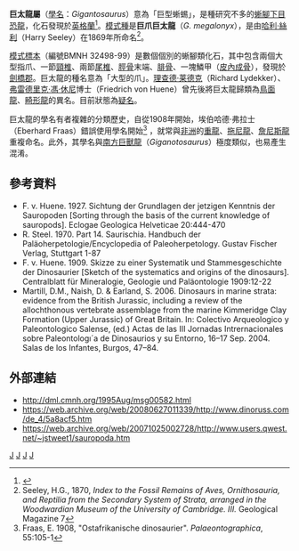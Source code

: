 {{Otheruses|subject=巨太龍（Gigantosaurus）|other=[[南方巨獸龍|南方巨獸龍]]（Giganotosaurus）|南方巨獸龍}}
{{Automatic Taxobox
| taxon = Gigantosaurus
| image = 500_gigantosaurus_dwdu1912cropped.jpg
| image_caption = 巨太龍的早期想像圖
| authority = [[哈利·絲利|Seeley]], 1869
| type_species = '''巨爪巨太龍<br>''Gigantosaurus megalonyx'''''
| type_species_authority = Seeley, 1869 
}}

'''巨太龍屬'''（[[學名|學名]]：''Gigantosaurus''）意為「巨型蜥蜴」，是種研究不多的[[蜥腳下目|蜥腳下目]][[恐龍|恐龍]]，化石發現於[[英格蘭|英格蘭]]<ref>{{Cite web |url=http://dml.cmnh.org/1995Aug/msg00582.html |title=存档副本 |access-date=2008-05-03 |archive-date=2016-03-03 |archive-url=https://web.archive.org/web/20160303225636/http://dml.cmnh.org/1995Aug/msg00582.html |dead-url=no }}</ref>。[[模式種|模式種]]是'''巨爪巨太龍'''（''G. megalonyx''），是由[[哈利·絲利|哈利·絲利]]（Harry Seeley）在1869年所命名<ref>Seeley, H.G., 1870, ''Index to the Fossil Remains of Aves, Ornithosauria, and Reptilia from the Secondary System of Strata, arranged in the Woodwardian Museum of the University of Cambridge. III.'' Geological Magazine 7</ref>。

[[模式標本|模式標本]]（編號BMNH 32498-99）是數個個別的蜥腳類化石，其中包含兩個大型指爪、一節[[頸椎|頸椎]]、兩節[[尾椎|尾椎]]、[[脛骨|脛骨]]末端、[[腓骨|腓骨]]、一塊鱗甲（[[皮內成骨|皮內成骨]]），發現於[[劍橋郡|劍橋郡]]。巨太龍的種名意為「大型的爪」。[[理查德·莱德克|理查德·莱德克]]（Richard Lydekker）、[[弗雷德里克·馮·休尼|弗雷德里克·馮·休尼]]博士（Friedrich von Huene）曾先後將巨太龍歸類為[[鳥面龍|鳥面龍]]、[[畸形龍|畸形龍]]的異名。目前狀態為[[疑名|疑名]]。

巨太龍的學名有者複雜的分類歷史，自從1908年開始，埃伯哈德·弗拉士（Eberhard Fraas）錯誤使用學名開始<ref>Fraas, E. 1908, "Ostafrikanische dinosaurier". ''Palaeontographica'', 55:105-1</ref>
，就常與[[非洲|非洲]]的[[重龍|重龍]]、[[拖尼龍|拖尼龍]]、[[詹尼斯龍|詹尼斯龍]]重複命名。此外，其學名與[[南方巨獸龍|南方巨獸龍]]（''Giganotosaurus''）極度類似，也易產生混淆。

==參考資料==
<div class="references-small">
<references></references>
* F. v. Huene. 1927. Sichtung der Grundlagen der jetzigen Kenntnis der Sauropoden [Sorting through the basis of the current knowledge of sauropods]. Eclogae Geologica Helveticae 20:444-470 
* R. Steel. 1970. Part 14. Saurischia. Handbuch der Paläoherpetologie/Encyclopedia of Paleoherpetology. Gustav Fischer Verlag, Stuttgart 1-87 
* F. v. Huene. 1909. Skizze zu einer Systematik und Stammesgeschichte der Dinosaurier [Sketch of the systematics and origins of the dinosaurs]. Centralblatt für Mineralogie, Geologie und Paläontologie 1909:12-22
* Martill, D.M., Naish, D. & Earland, S. 2006. Dinosaurs in marine strata: evidence from the British Jurassic, including a review of the allochthonous vertebrate assemblage from the marine Kimmeridge Clay Formation (Upper Jurassic) of Great Britain. In: Colectivo Arqueologico y Paleontologico Salense, (ed.) Actas de las III Jornadas Intrernacionales sobre Paleontologı´a de Dinosaurios y su Entorno, 16–17 Sep. 2004. Salas de los Infantes, Burgos, 47–84.
</div>

==外部連結==
* http://dml.cmnh.org/1995Aug/msg00582.html {{Wayback|url=http://dml.cmnh.org/1995Aug/msg00582.html |date=20160303225636 }}
* https://web.archive.org/web/20080627011339/http://www.dinoruss.com/de_4/5a8acf5.htm
* https://web.archive.org/web/20071025002728/http://www.users.qwest.net/~jstweet1/sauropoda.htm
{{蜥腳形亞目|B.}}
{{Taxonbar|from=Q767702}}

[[Category:歐洲恐龍|J]]
[[Category:蜥腳下目|J]]
[[Category:侏羅紀恐龍|J]]
[[Category:可疑的恐龍|J]]